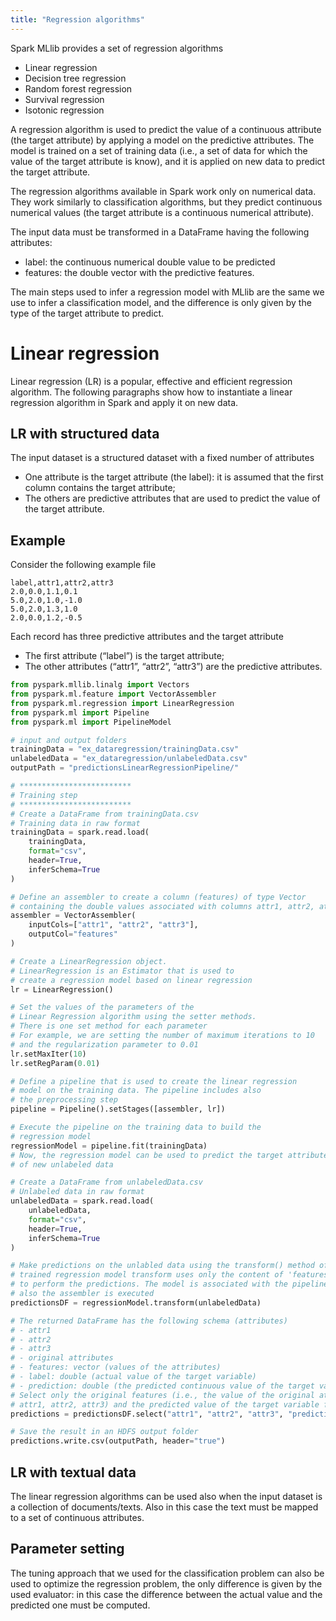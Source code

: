 ```yaml
---
title: "Regression algorithms"
---
```


Spark MLlib provides a set of regression algorithms

- Linear regression
- Decision tree regression
- Random forest regression
- Survival regression
- Isotonic regression

A regression algorithm is used to predict the value of a continuous attribute (the target attribute) by applying a model on the predictive attributes. The model is trained on a set of training data (i.e., a set of data for which the value of the target attribute is know), and it is applied on new data to predict the target attribute.

The regression algorithms available in Spark work only on numerical data. They work similarly to classification algorithms, but they predict continuous numerical values (the target attribute is a continuous numerical attribute).

The input data must be transformed in a DataFrame having the following attributes:

- label: the continuous numerical double value to be predicted
- features: the double vector with the predictive features.

The main steps used to infer a regression model with MLlib are the same we use to infer a classification model, and the difference is only given by the type of the target attribute to predict.

# Linear regression
Linear regression (LR) is a popular, effective and efficient regression algorithm. The following paragraphs show how to instantiate a linear regression algorithm in Spark and apply it on new data.

## LR with structured data
The input dataset is a structured dataset with a fixed number of attributes

- One attribute is the target attribute (the label): it is assumed that the first column contains the target attribute;
- The others are predictive attributes that are used to predict the value of the target attribute.

:::{.callout-note collapse="true"}
## Example
Consider the following example file

```
label,attr1,attr2,attr3
2.0,0.0,1.1,0.1
5.0,2.0,1.0,-1.0
5.0,2.0,1.3,1.0
2.0,0.0,1.2,-0.5
```

Each record has three predictive attributes and the target attribute

- The first attribute ("label") is the target attribute;
- The other attributes ("attr1", "attr2", "attr3") are the predictive attributes.

```python
from pyspark.mllib.linalg import Vectors
from pyspark.ml.feature import VectorAssembler
from pyspark.ml.regression import LinearRegression
from pyspark.ml import Pipeline
from pyspark.ml import PipelineModel

# input and output folders
trainingData = "ex_dataregression/trainingData.csv"
unlabeledData = "ex_dataregression/unlabeledData.csv"
outputPath = "predictionsLinearRegressionPipeline/"

# *************************
# Training step
# *************************
# Create a DataFrame from trainingData.csv
# Training data in raw format
trainingData = spark.read.load(
    trainingData,
    format="csv",
    header=True,
    inferSchema=True
)

# Define an assembler to create a column (features) of type Vector
# containing the double values associated with columns attr1, attr2, attr3
assembler = VectorAssembler(
    inputCols=["attr1", "attr2", "attr3"],
    outputCol="features"
)

# Create a LinearRegression object.
# LinearRegression is an Estimator that is used to
# create a regression model based on linear regression
lr = LinearRegression()

# Set the values of the parameters of the
# Linear Regression algorithm using the setter methods.
# There is one set method for each parameter
# For example, we are setting the number of maximum iterations to 10
# and the regularization parameter to 0.01
lr.setMaxIter(10)
lr.setRegParam(0.01)

# Define a pipeline that is used to create the linear regression
# model on the training data. The pipeline includes also
# the preprocessing step
pipeline = Pipeline().setStages([assembler, lr])

# Execute the pipeline on the training data to build the
# regression model
regressionModel = pipeline.fit(trainingData)
# Now, the regression model can be used to predict the target attribute value
# of new unlabeled data

# Create a DataFrame from unlabeledData.csv
# Unlabeled data in raw format
unlabeledData = spark.read.load(
    unlabeledData,
    format="csv",
    header=True,
    inferSchema=True
)

# Make predictions on the unlabled data using the transform() method of the
# trained regression model transform uses only the content of 'features'
# to perform the predictions. The model is associated with the pipeline and hence
# also the assembler is executed
predictionsDF = regressionModel.transform(unlabeledData)

# The returned DataFrame has the following schema (attributes)
# - attr1
# - attr2
# - attr3
# - original attributes
# - features: vector (values of the attributes)
# - label: double (actual value of the target variable)
# - prediction: double (the predicted continuous value of the target variable)
# Select only the original features (i.e., the value of the original attributes
# attr1, attr2, attr3) and the predicted value of the target variable for each record
predictions = predictionsDF.select("attr1", "attr2", "attr3", "prediction")

# Save the result in an HDFS output folder
predictions.write.csv(outputPath, header="true")
```

:::

## LR with textual data
The linear regression algorithms can be used also when the input dataset is a collection of documents/texts. Also in this case the text must be mapped to a set of continuous attributes.

## Parameter setting
The tuning approach that we used for the classification problem can also be used to optimize the regression problem, the only difference is given by the used evaluator: in this case the difference between the actual value and the predicted one must be computed.